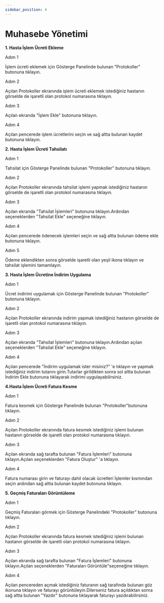 ```yaml
---
sidebar_position: 4
---
```


# Muhasebe Yönetimi

**1. Hasta İşlem Ücreti Ekleme**

Adım 1 

İşlem ücreti eklemek için Gösterge Panelinde bulunan "Protokoller" butonuna tıklayın.

Adım 2

Açılan Protokoller ekranında işlem ücreti eklemek istediğiniz hastanın görselde de işaretli olan protokol numarasına tıklayın.

Adım 3

Açılan ekranda "İşlem Ekle" butonuna tıklayın.

Adım 4

Açılan pencerede işlem ücretlerini seçin ve sağ altta bulunan kaydet butonuna tıklayın.

**2. Hasta İşlem Ücreti Tahsilatı**

Adım 1

Tahsilat için Gösterge Panelinde bulunan "Protokoller" butonuna tıklayın.

Adım 2

Açılan Protokoller ekranında tahsilat işlemi yapmak istediğiniz hastanın görselde de işaretli olan protokol numarasına tıklayın.

Adım 3

Açılan ekranda "Tahsilat İşlemleri" butonuna tıklayın.Ardından seçeneklerden "Tahsilat Ekle" seçeneğine tıklayın.

Adım 4

Açılan pencerede ödenecek işlemleri seçin ve sağ altta bulunan ödeme ekle butonuna tıklayın.

Adım 5 

Ödeme eklendikten sonra görselde işaretli olan yeşil ikona tıklayın ve tahsilat işlemini tamamlayın.

**3. Hasta İşlem Ücretine İndirim Uygulama**

Adım 1

Ücret indirimi uygulamak için Gösterge Panelinde bulunan "Protokoller" butonuna tıklayın.

Adım 2

Açılan Protokoller ekranında indirim yapmak istediğiniz hastanın görselde de işaretli olan protokol numarasına tıklayın.

Adım 3

Açılan ekranda "Tahsilat İşlemleri" butonuna tıklayın.Ardından açılan seçeneklerden "Tahsilat Ekle" seçeneğine tıklayın.

Adım 4

Açılan pencerede "İndirim uygulamak ister misiniz?" 'e tıklayın ve yapmak istediğiniz indirim tutarını girin.Tutarlar girildikten sonra sol altta bulunan İndirim Ekle butonuna tıklayarak indirimi uygulayabilirsiniz.

**4.Hasta İşlem Ücreti Fatura Kesme**

Adım 1

Fatura kesmek için Gösterge Panelinde bulunan "Protokoller"butonuna tıklayın.

Adım 2

Açılan Protokoller ekranında fatura kesmek istediğiniz işlemi bulunan hastanın görselde de işaretli olan protokol numarasına tıklayın.

Adım 3

Açılan ekranda sağ tarafta bulunan "Fatura İşlemleri" butonuna tıklayın.Açılan seçeneklerden "Fatura Oluştur" 'a tıklayın.

Adım 4

Fatura numarası girin ve faturayı dahil olacak ücretleri İşlemler kısmından seçin ardından sağ altta bulunan kaydet butonuna tıklayın.

**5. Geçmiş Faturaları Görüntüleme**

Adım 1

Geçmiş Faturaları görmek için Gösterge Panelindeki "Protokoller" butonuna tıklayın.

Adım 2

Açılan Protokoller ekranında fatura kesmek istediğiniz işlemi bulunan hastanın görselde de işaretli olan protokol numarasına tıklayın.

Adım 3

Açılan ekranda sağ tarafta bulunan "Fatura İşlemleri" butonuna tıklayın.Açılan seçeneklerden "Faturaları Görüntüle"seçeneğine tıklayın.

Adım 4 

Açılan pencereden açmak istediğiniz faturanın sağ tarafında bulunan göz ikonuna tıklayın ve faturayı görüntüleyin.Dilerseniz fatura açıldıktan sonra sağ altta bulunan "Yazdır" butonuna tıklayarak faturayı yazdırabilirsiniz.



